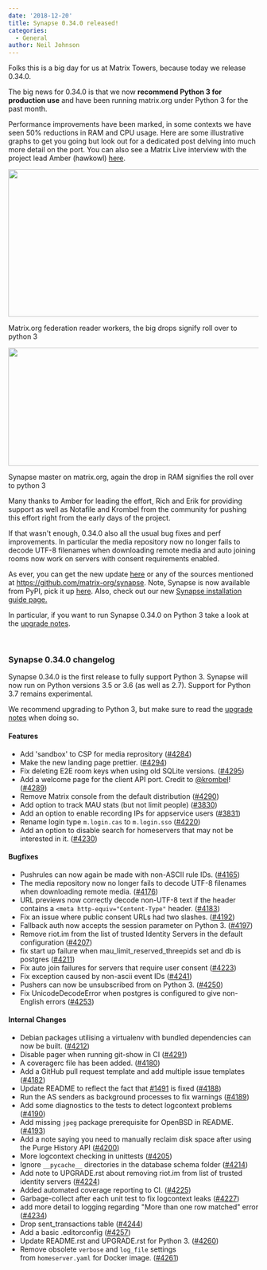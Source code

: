 ```yaml
---
date: '2018-12-20'
title: Synapse 0.34.0 released!
categories:
  - General
author: Neil Johnson
---
```


Folks this is a big day for us at Matrix Towers, because today we release 0.34.0.

The big news for 0.34.0 is that we now <strong>recommend Python 3 for production use</strong> and have been running matrix.org under Python 3 for the past month.

Performance improvements have been marked, in some contexts we have seen 50% reductions in RAM and CPU usage. Here are some illustrative graphs to get you going but look out for a dedicated post delving into much more detail on the port. You can also see a Matrix Live interview with the project lead Amber (hawkowl) <a href="https://www.youtube.com/watch?v=Ad3oqEo5leM">here</a>.

<a href="https://matrix.org/blog/wp-content/uploads/2018/12/image2.png"><img class="alignnone wp-image-3822 size-large" src="https://matrix.org/blog/wp-content/uploads/2018/12/image2-1024x296.png" alt="" width="1024" height="296" /></a>

Matrix.org federation reader workers, the big drops signify roll over to python 3

<a href="https://matrix.org/blog/wp-content/uploads/2018/12/image1.png"><img class="alignnone size-large wp-image-3824" src="https://matrix.org/blog/wp-content/uploads/2018/12/image1-1024x237.png" alt="" width="1024" height="237" /></a>

<span style="font-weight: 400;">Synapse master on matrix.org, again the drop in RAM signifies the roll over to python 3</span>

Many thanks to Amber for leading the effort, Rich and Erik for providing support as well as Notafile and Krombel from the community for pushing this effort right from the early days of the project.

If that wasn't enough, 0.34.0 also all the usual bug fixes and perf improvements. In particular the media repository now no longer fails to decode UTF-8 filenames when downloading remote media and auto joining rooms now work on servers with consent requirements enabled.

As ever, you can get the new update <a href="https://github.com/matrix-org/synapse/releases/tag/v0.34.0">here</a> or any of the sources mentioned at <a href="https://github.com/matrix-org/synapse">https://github.com/matrix-org/synapse</a>. Note, Synapse is now available from PyPI, pick it up <a href="https://pypi.org/project/matrix-synapse/">here</a>. Also, check out our new <a href="https://matrix.org/docs/guides/installing-synapse">Synapse installation guide page.</a>

In particular, if you want to run Synapse 0.34.0 on Python 3 take a look at the <a href="https://github.com/matrix-org/synapse/blob/release-v0.34.0/UPGRADE.rst#upgrading-to-v0340">upgrade notes</a>.

&nbsp;
<h3>Synapse 0.34.0 changelog</h3>
Synapse 0.34.0 is the first release to fully support Python 3. Synapse will now run on Python versions 3.5 or 3.6 (as well as 2.7). Support for Python 3.7 remains experimental.

We recommend upgrading to Python 3, but make sure to read the <a href="https://github.com/matrix-org/synapse/blob/release-v0.34.0/UPGRADE.rst#upgrading-to-v0340">upgrade notes</a> when doing so.
<h4>Features</h4>
<ul>
 	<li>Add 'sandbox' to CSP for media reprository (<a href="https://github.com/matrix-org/synapse/issues/4284" data-hovercard-type="pull_request" data-hovercard-url="/matrix-org/synapse/pull/4284/hovercard" aria-describedby="hovercard-aria-description">#4284</a>)</li>
 	<li>Make the new landing page prettier. (<a href="https://github.com/matrix-org/synapse/issues/4294" data-hovercard-type="pull_request" data-hovercard-url="/matrix-org/synapse/pull/4294/hovercard" aria-describedby="hovercard-aria-description">#4294</a>)</li>
 	<li>Fix deleting E2E room keys when using old SQLite versions. (<a href="https://github.com/matrix-org/synapse/issues/4295" data-hovercard-type="pull_request" data-hovercard-url="/matrix-org/synapse/pull/4295/hovercard" aria-describedby="hovercard-aria-description">#4295</a>)</li>
 	<li>Add a welcome page for the client API port. Credit to <a class="user-mention" href="https://github.com/krombel" data-hovercard-type="user" data-hovercard-url="/hovercards?user_id=11167142" data-octo-click="hovercard-link-click" data-octo-dimensions="link_type:self" aria-describedby="hovercard-aria-description">@krombel</a>! (<a href="https://github.com/matrix-org/synapse/issues/4289" data-hovercard-type="pull_request" data-hovercard-url="/matrix-org/synapse/pull/4289/hovercard" aria-describedby="hovercard-aria-description">#4289</a>)</li>
 	<li>Remove Matrix console from the default distribution (<a href="https://github.com/matrix-org/synapse/issues/4290" data-hovercard-type="pull_request" data-hovercard-url="/matrix-org/synapse/pull/4290/hovercard" aria-describedby="hovercard-aria-description">#4290</a>)</li>
 	<li>Add option to track MAU stats (but not limit people) (<a href="https://github.com/matrix-org/synapse/issues/3830" data-hovercard-type="pull_request" data-hovercard-url="/matrix-org/synapse/pull/3830/hovercard" aria-describedby="hovercard-aria-description">#3830</a>)</li>
 	<li>Add an option to enable recording IPs for appservice users (<a href="https://github.com/matrix-org/synapse/issues/3831" data-hovercard-type="pull_request" data-hovercard-url="/matrix-org/synapse/pull/3831/hovercard" aria-describedby="hovercard-aria-description">#3831</a>)</li>
 	<li>Rename login type <code>m.login.cas</code> to <code>m.login.sso</code> (<a href="https://github.com/matrix-org/synapse/issues/4220" data-hovercard-type="pull_request" data-hovercard-url="/matrix-org/synapse/pull/4220/hovercard" aria-describedby="hovercard-aria-description">#4220</a>)</li>
 	<li>Add an option to disable search for homeservers that may not be interested in it. (<a href="https://github.com/matrix-org/synapse/issues/4230" data-hovercard-type="pull_request" data-hovercard-url="/matrix-org/synapse/pull/4230/hovercard" aria-describedby="hovercard-aria-description">#4230</a>)</li>
</ul>
<h4>Bugfixes</h4>
<ul>
 	<li>Pushrules can now again be made with non-ASCII rule IDs. (<a href="https://github.com/matrix-org/synapse/issues/4165" data-hovercard-type="issue" data-hovercard-url="/matrix-org/synapse/issues/4165/hovercard" aria-describedby="hovercard-aria-description">#4165</a>)</li>
 	<li>The media repository now no longer fails to decode UTF-8 filenames when downloading remote media. (<a href="https://github.com/matrix-org/synapse/issues/4176" data-hovercard-type="pull_request" data-hovercard-url="/matrix-org/synapse/pull/4176/hovercard" aria-describedby="hovercard-aria-description">#4176</a>)</li>
 	<li>URL previews now correctly decode non-UTF-8 text if the header contains a <code>&lt;meta http-equiv="Content-Type"</code> header. (<a href="https://github.com/matrix-org/synapse/issues/4183" data-hovercard-type="pull_request" data-hovercard-url="/matrix-org/synapse/pull/4183/hovercard" aria-describedby="hovercard-aria-description">#4183</a>)</li>
 	<li>Fix an issue where public consent URLs had two slashes. (<a href="https://github.com/matrix-org/synapse/issues/4192" data-hovercard-type="pull_request" data-hovercard-url="/matrix-org/synapse/pull/4192/hovercard" aria-describedby="hovercard-aria-description">#4192</a>)</li>
 	<li>Fallback auth now accepts the session parameter on Python 3. (<a href="https://github.com/matrix-org/synapse/issues/4197" data-hovercard-type="pull_request" data-hovercard-url="/matrix-org/synapse/pull/4197/hovercard" aria-describedby="hovercard-aria-description">#4197</a>)</li>
 	<li>Remove riot.im from the list of trusted Identity Servers in the default configuration (<a href="https://github.com/matrix-org/synapse/issues/4207" data-hovercard-type="pull_request" data-hovercard-url="/matrix-org/synapse/pull/4207/hovercard" aria-describedby="hovercard-aria-description">#4207</a>)</li>
 	<li>fix start up failure when mau_limit_reserved_threepids set and db is postgres (<a href="https://github.com/matrix-org/synapse/issues/4211" data-hovercard-type="pull_request" data-hovercard-url="/matrix-org/synapse/pull/4211/hovercard" aria-describedby="hovercard-aria-description">#4211</a>)</li>
 	<li>Fix auto join failures for servers that require user consent (<a href="https://github.com/matrix-org/synapse/issues/4223" data-hovercard-type="pull_request" data-hovercard-url="/matrix-org/synapse/pull/4223/hovercard" aria-describedby="hovercard-aria-description">#4223</a>)</li>
 	<li>Fix exception caused by non-ascii event IDs (<a href="https://github.com/matrix-org/synapse/issues/4241" data-hovercard-type="pull_request" data-hovercard-url="/matrix-org/synapse/pull/4241/hovercard" aria-describedby="hovercard-aria-description">#4241</a>)</li>
 	<li>Pushers can now be unsubscribed from on Python 3. (<a href="https://github.com/matrix-org/synapse/issues/4250" data-hovercard-type="pull_request" data-hovercard-url="/matrix-org/synapse/pull/4250/hovercard" aria-describedby="hovercard-aria-description">#4250</a>)</li>
 	<li>Fix UnicodeDecodeError when postgres is configured to give non-English errors (<a href="https://github.com/matrix-org/synapse/issues/4253" data-hovercard-type="pull_request" data-hovercard-url="/matrix-org/synapse/pull/4253/hovercard" aria-describedby="hovercard-aria-description">#4253</a>)</li>
</ul>
<h4>Internal Changes</h4>
<ul>
 	<li>Debian packages utilising a virtualenv with bundled dependencies can now be built. (<a href="https://github.com/matrix-org/synapse/issues/4212" data-hovercard-type="pull_request" data-hovercard-url="/matrix-org/synapse/pull/4212/hovercard" aria-describedby="hovercard-aria-description">#4212</a>)</li>
 	<li>Disable pager when running git-show in CI (<a href="https://github.com/matrix-org/synapse/issues/4291" data-hovercard-type="pull_request" data-hovercard-url="/matrix-org/synapse/pull/4291/hovercard" aria-describedby="hovercard-aria-description">#4291</a>)</li>
 	<li>A coveragerc file has been added. (<a href="https://github.com/matrix-org/synapse/issues/4180" data-hovercard-type="pull_request" data-hovercard-url="/matrix-org/synapse/pull/4180/hovercard" aria-describedby="hovercard-aria-description">#4180</a>)</li>
 	<li>Add a GitHub pull request template and add multiple issue templates (<a href="https://github.com/matrix-org/synapse/issues/4182" data-hovercard-type="pull_request" data-hovercard-url="/matrix-org/synapse/pull/4182/hovercard" aria-describedby="hovercard-aria-description">#4182</a>)</li>
 	<li>Update README to reflect the fact that <a href="https://github.com/matrix-org/synapse/issues/1491" data-hovercard-type="issue" data-hovercard-url="/matrix-org/synapse/issues/1491/hovercard" aria-describedby="hovercard-aria-description">#1491</a> is fixed (<a href="https://github.com/matrix-org/synapse/issues/4188" data-hovercard-type="pull_request" data-hovercard-url="/matrix-org/synapse/pull/4188/hovercard" aria-describedby="hovercard-aria-description">#4188</a>)</li>
 	<li>Run the AS senders as background processes to fix warnings (<a href="https://github.com/matrix-org/synapse/issues/4189" data-hovercard-type="pull_request" data-hovercard-url="/matrix-org/synapse/pull/4189/hovercard" aria-describedby="hovercard-aria-description">#4189</a>)</li>
 	<li>Add some diagnostics to the tests to detect logcontext problems (<a href="https://github.com/matrix-org/synapse/issues/4190" data-hovercard-type="pull_request" data-hovercard-url="/matrix-org/synapse/pull/4190/hovercard" aria-describedby="hovercard-aria-description">#4190</a>)</li>
 	<li>Add missing <code>jpeg</code> package prerequisite for OpenBSD in README. (<a href="https://github.com/matrix-org/synapse/issues/4193" data-hovercard-type="pull_request" data-hovercard-url="/matrix-org/synapse/pull/4193/hovercard" aria-describedby="hovercard-aria-description">#4193</a>)</li>
 	<li>Add a note saying you need to manually reclaim disk space after using the Purge History API (<a href="https://github.com/matrix-org/synapse/issues/4200" data-hovercard-type="pull_request" data-hovercard-url="/matrix-org/synapse/pull/4200/hovercard" aria-describedby="hovercard-aria-description">#4200</a>)</li>
 	<li>More logcontext checking in unittests (<a href="https://github.com/matrix-org/synapse/issues/4205" data-hovercard-type="pull_request" data-hovercard-url="/matrix-org/synapse/pull/4205/hovercard" aria-describedby="hovercard-aria-description">#4205</a>)</li>
 	<li>Ignore <code>__pycache__</code> directories in the database schema folder (<a href="https://github.com/matrix-org/synapse/issues/4214" data-hovercard-type="pull_request" data-hovercard-url="/matrix-org/synapse/pull/4214/hovercard" aria-describedby="hovercard-aria-description">#4214</a>)</li>
 	<li>Add note to UPGRADE.rst about removing riot.im from list of trusted identity servers (<a href="https://github.com/matrix-org/synapse/issues/4224" data-hovercard-type="pull_request" data-hovercard-url="/matrix-org/synapse/pull/4224/hovercard" aria-describedby="hovercard-aria-description">#4224</a>)</li>
 	<li>Added automated coverage reporting to CI. (<a href="https://github.com/matrix-org/synapse/issues/4225" data-hovercard-type="pull_request" data-hovercard-url="/matrix-org/synapse/pull/4225/hovercard" aria-describedby="hovercard-aria-description">#4225</a>)</li>
 	<li>Garbage-collect after each unit test to fix logcontext leaks (<a href="https://github.com/matrix-org/synapse/issues/4227" data-hovercard-type="pull_request" data-hovercard-url="/matrix-org/synapse/pull/4227/hovercard" aria-describedby="hovercard-aria-description">#4227</a>)</li>
 	<li>add more detail to logging regarding "More than one row matched" error (<a href="https://github.com/matrix-org/synapse/issues/4234" data-hovercard-type="pull_request" data-hovercard-url="/matrix-org/synapse/pull/4234/hovercard" aria-describedby="hovercard-aria-description">#4234</a>)</li>
 	<li>Drop sent_transactions table (<a href="https://github.com/matrix-org/synapse/issues/4244" data-hovercard-type="pull_request" data-hovercard-url="/matrix-org/synapse/pull/4244/hovercard" aria-describedby="hovercard-aria-description">#4244</a>)</li>
 	<li>Add a basic .editorconfig (<a href="https://github.com/matrix-org/synapse/issues/4257" data-hovercard-type="pull_request" data-hovercard-url="/matrix-org/synapse/pull/4257/hovercard" aria-describedby="hovercard-aria-description">#4257</a>)</li>
 	<li>Update README.rst and UPGRADE.rst for Python 3. (<a href="https://github.com/matrix-org/synapse/issues/4260" data-hovercard-type="pull_request" data-hovercard-url="/matrix-org/synapse/pull/4260/hovercard" aria-describedby="hovercard-aria-description">#4260</a>)</li>
 	<li>Remove obsolete <code>verbose</code> and <code>log_file</code> settings from <code>homeserver.yaml</code> for Docker image. (<a href="https://github.com/matrix-org/synapse/issues/4261" data-hovercard-type="pull_request" data-hovercard-url="/matrix-org/synapse/pull/4261/hovercard" aria-describedby="hovercard-aria-description">#4261</a>)</li>
</ul>